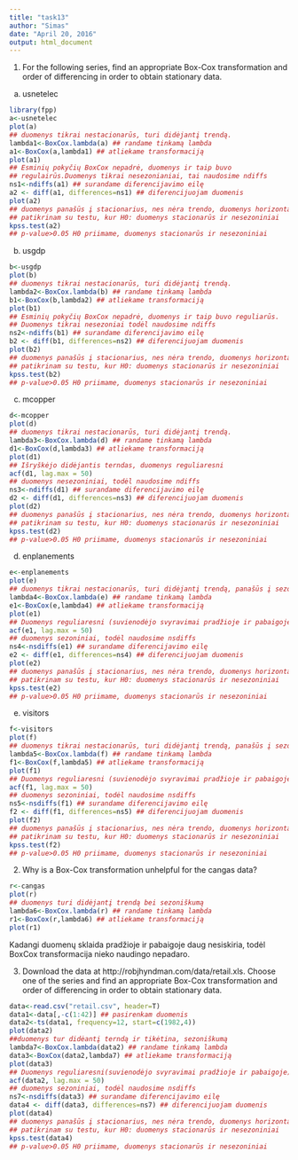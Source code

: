 ```yaml
---
title: "task13"
author: "Simas"
date: "April 20, 2016"
output: html_document
---
```

1. For the following series, find an appropriate Box-Cox transformation
and order of differencing in order to obtain stationary data.
(a) usnetelec

```r
library(fpp)
a<-usnetelec
plot(a)
## duomenys tikrai nestacionarūs, turi didėjantį trendą.
lambda1<-BoxCox.lambda(a) ## randame tinkamą lambda
a1<-BoxCox(a,lambda1) ## atliekame transformaciją
plot(a1) 
## Esminių pokyčių BoxCox nepadrė, duomenys ir taip buvo 
## regulairūs.Duomenys tikrai nesezonianiai, tai naudosime ndiffs
ns1<-ndiffs(a1) ## surandame diferencijavimo eilę
a2 <- diff(a1, differences=ns1) ## diferencijuojam duomenis
plot(a2)
## duomenys panašūs į stacionarius, nes nėra trendo, duomenys horizontalūs
## patikrinam su testu, kur H0: duomenys stacionarūs ir nesezoniniai
kpss.test(a2)
## p-value>0.05 H0 priimame, duomenys stacionarūs ir nesezoniniai
```

(b) usgdp

```r
b<-usgdp
plot(b)
## duomenys tikrai nestacionarūs, turi didėjantį trendą.
lambda2<-BoxCox.lambda(b) ## randame tinkamą lambda
b1<-BoxCox(b,lambda2) ## atliekame transformaciją
plot(b1) 
## Esminių pokyčių BoxCox nepadrė, duomenys ir taip buvo reguliarūs.
## Duomenys tikrai nesezoniai todėl naudosime ndiffs
ns2<-ndiffs(b1) ## surandame diferencijavimo eilę
b2 <- diff(b1, differences=ns2) ## diferencijuojam duomenis
plot(b2)
## duomenys panašūs į stacionarius, nes nėra trendo, duomenys horizontalūs
## patikrinam su testu, kur H0: duomenys stacionarūs ir nesezoniniai
kpss.test(b2)
## p-value>0.05 H0 priimame, duomenys stacionarūs ir nesezoniniai
```

(c) mcopper

```r
d<-mcopper
plot(d)
## duomenys tikrai nestacionarūs, turi didėjantį trendą.
lambda3<-BoxCox.lambda(d) ## randame tinkamą lambda
d1<-BoxCox(d,lambda3) ## atliekame transformaciją
plot(d1) 
## Išryškėjo didėjantis terndas, duomenys reguliaresni
acf(d1, lag.max = 50)
## duomenys nesezoniniai, todėl naudosime ndiffs
ns3<-ndiffs(d1) ## surandame diferencijavimo eilę
d2 <- diff(d1, differences=ns3) ## diferencijuojam duomenis
plot(d2)
## duomenys panašūs į stacionarius, nes nėra trendo, duomenys horizontalūs
## patikrinam su testu, kur H0: duomenys stacionarūs ir nesezoniniai
kpss.test(d2)
## p-value>0.05 H0 priimame, duomenys stacionarūs ir nesezoniniai
```

(d) enplanements

```r
e<-enplanements
plot(e)
## duomenys tikrai nestacionarūs, turi didėjantį trendą, panašūs į sezoninius
lambda4<-BoxCox.lambda(e) ## randame tinkamą lambda
e1<-BoxCox(e,lambda4) ## atliekame transformaciją
plot(e1) 
## Duomenys reguliaresni (suvienodėjo svyravimai pradžioje ir pabaigoje)
acf(e1, lag.max = 50)
## duomenys sezoniniai, todėl naudosime nsdiffs
ns4<-nsdiffs(e1) ## surandame diferencijavimo eilę
e2 <- diff(e1, differences=ns4) ## diferencijuojam duomenis
plot(e2)
## duomenys panašūs į stacionarius, nes nėra trendo, duomenys horizontalūs
## patikrinam su testu, kur H0: duomenys stacionarūs ir nesezoniniai
kpss.test(e2)
## p-value>0.05 H0 priimame, duomenys stacionarūs ir nesezoniniai
```

(e) visitors

```r
f<-visitors
plot(f)
## duomenys tikrai nestacionarūs, turi didėjantį trendą, panašūs į sezoninius
lambda5<-BoxCox.lambda(f) ## randame tinkamą lambda
f1<-BoxCox(f,lambda5) ## atliekame transformaciją
plot(f1) 
## Duomenys reguliaresni (suvienodėjo svyravimai pradžioje ir pabaigoje)
acf(f1, lag.max = 50)
## duomenys sezoniniai, todėl naudosime nsdiffs
ns5<-nsdiffs(f1) ## surandame diferencijavimo eilę
f2 <- diff(f1, differences=ns5) ## diferencijuojam duomenis
plot(f2)
## duomenys panašūs į stacionarius, nes nėra trendo, duomenys horizontalūs
## patikrinam su testu, kur H0: duomenys stacionarūs ir nesezoniniai
kpss.test(f2)
## p-value>0.05 H0 priimame, duomenys stacionarūs ir nesezoniniai
```

2. Why is a Box-Cox transformation unhelpful for the cangas data?

```r
r<-cangas
plot(r) 
## duomenys turi didėjantį trendą bei sezoniškumą
lambda6<-BoxCox.lambda(r) ## randame tinkamą lambda
r1<-BoxCox(r,lambda6) ## atliekame transformaciją
plot(r1) 
```
Kadangi duomenų sklaida pradžioje ir pabaigoje daug nesiskiria, todėl BoxCox transformacija nieko naudingo nepadaro.

3. Download the data at http://robjhyndman.com/data/retail.xls.
Choose one of the series and find an appropriate Box-Cox transformation
and order of differencing in order to obtain stationary data.

```r
data<-read.csv("retail.csv", header=T)
data1<-data[,-c(1:42)] ## pasirenkam duomenis
data2<-ts(data1, frequency=12, start=c(1982,4))
plot(data2)
##duomenys tur didėantį terndą ir tikėtina, sezoniškumą
lambda7<-BoxCox.lambda(data2) ## randame tinkamą lambda
data3<-BoxCox(data2,lambda7) ## atliekame transformaciją
plot(data3) 
## Duomenys reguliaresni(suvienodėjo svyravimai pradžioje ir pabaigoje) ## Su acf patikrinsiu ar duomenys tikrai sezoniniai
acf(data2, lag.max = 50)
## duomenys sezoniniai, todėl naudosime nsdiffs
ns7<-nsdiffs(data3) ## surandame diferencijavimo eilę
data4 <- diff(data3, differences=ns7) ## diferencijuojam duomenis
plot(data4)
## duomenys panašūs į stacionarius, nes nėra trendo, duomenys horizontalūs
## patikrinam su testu, kur H0: duomenys stacionarūs ir nesezoniniai
kpss.test(data4)
## p-value>0.05 H0 priimame, duomenys stacionarūs ir nesezoniniai
```
